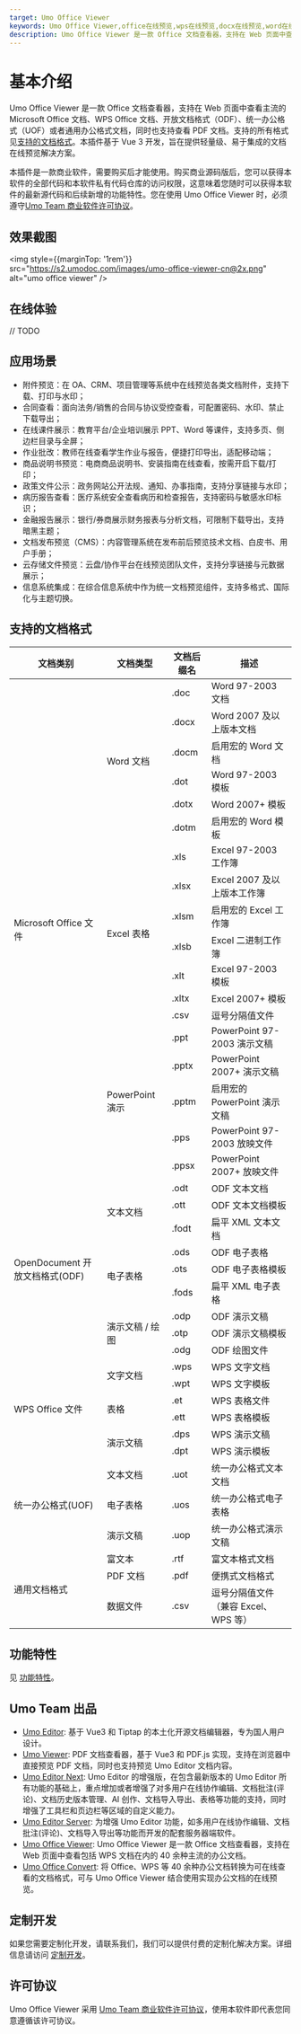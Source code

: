 ```yaml
---
target: Umo Office Viewer
keywords: Umo Office Viewer,office在线预览,wps在线预览,docx在线预览,word在线预览,pdf在线预览
description: Umo Office Viewer 是一款 Office 文档查看器，支持在 Web 页面中查看 40 余种主流的办公文档。
---
```


# 基本介绍

Umo Office Viewer 是一款 Office 文档查看器，支持在 Web 页面中查看主流的 Microsoft Office 文档、WPS Office 文档、开放文档格式（ODF）、统一办公格式（UOF）或者通用办公格式文档，同时也支持查看 PDF 文档。支持的所有格式见[支持的文档格式](#支持的文档格式)。本插件基于 Vue 3 开发，旨在提供轻量级、易于集成的文档在线预览解决方案。

本插件是一款商业软件，需要购买后才能使用。购买商业源码版后，您可以获得本软件的全部代码和本软件私有代码仓库的访问权限，这意味着您随时可以获得本软件的最新源代码和后续新增的功能特性。您在使用 Umo Office Viewer 时，必须遵守[Umo Team 商业软件许可协议](license)。

## 效果截图

<img style={{marginTop: '1rem'}} src="https://s2.umodoc.com/images/umo-office-viewer-cn@2x.png" alt="umo office viewer" />

## 在线体验

// TODO

## 应用场景

- 附件预览：在 OA、CRM、项目管理等系统中在线预览各类文档附件，支持下载、打印与水印；
- 合同查看：面向法务/销售的合同与协议受控查看，可配置密码、水印、禁止下载导出；
- 在线课件展示：教育平台/企业培训展示 PPT、Word 等课件，支持多页、侧边栏目录与全屏；
- 作业批改：教师在线查看学生作业与报告，便捷打印导出，适配移动端；
- 商品说明书预览：电商商品说明书、安装指南在线查看，按需开启下载/打印；
- 政策文件公示：政务网站公开法规、通知、办事指南，支持分享链接与水印；
- 病历报告查看：医疗系统安全查看病历和检查报告，支持密码与敏感水印标识；
- 金融报告展示：银行/券商展示财务报表与分析文档，可限制下载导出，支持暗黑主题；
- 文档发布预览（CMS）：内容管理系统在发布前后预览技术文档、白皮书、用户手册；
- 云存储文件预览：云盘/协作平台在线预览团队文件，支持分享链接与元数据展示；
- 信息系统集成：在综合信息系统中作为统一文档预览组件，支持多格式、国际化与主题切换。

## 支持的文档格式

<table>
  <thead>
    <tr class="_m-0 _border-t _border-gray-300 _p-0">
      <th class="_m-0 _border _border-gray-300 _px-4 _py-2 _font-semibold" width="150">文档类别</th>
      <th class="_m-0 _border _border-gray-300 _px-4 _py-2 _font-semibold" width="100">文档类型</th>
      <th class="_m-0 _border _border-gray-300 _px-4 _py-2 _font-semibold">文档后缀名</th>
      <th class="_m-0 _border _border-gray-300 _px-4 _py-2 _font-semibold">描述</th>
    </tr>
  </thead>
  <tbody>
    <tr class="_m-0 _border-t _border-gray-300 _p-0">
      <td class="_m-0 _border _border-gray-300 _px-4 _py-2" rowspan="18">Microsoft Office 文件</td>
      <td class="_m-0 _border _border-gray-300 _px-4 _py-2" rowspan="6">Word 文档</td>
      <td class="_m-0 _border _border-gray-300 _px-4 _py-2">.doc</td>
      <td class="_m-0 _border _border-gray-300 _px-4 _py-2">Word 97-2003 文档</td>
    </tr>
    <tr class="_m-0 _border-t _border-gray-300 _p-0"><td class="_m-0 _border _border-gray-300 _px-4 _py-2">.docx</td><td class="_m-0 _border _border-gray-300 _px-4 _py-2">Word 2007 及以上版本文档</td></tr>
    <tr class="_m-0 _border-t _border-gray-300 _p-0"><td class="_m-0 _border _border-gray-300 _px-4 _py-2">.docm</td><td class="_m-0 _border _border-gray-300 _px-4 _py-2">启用宏的 Word 文档</td></tr>
    <tr class="_m-0 _border-t _border-gray-300 _p-0"><td class="_m-0 _border _border-gray-300 _px-4 _py-2">.dot</td><td class="_m-0 _border _border-gray-300 _px-4 _py-2">Word 97-2003 模板</td></tr>
    <tr class="_m-0 _border-t _border-gray-300 _p-0"><td class="_m-0 _border _border-gray-300 _px-4 _py-2">.dotx</td><td class="_m-0 _border _border-gray-300 _px-4 _py-2">Word 2007+ 模板</td></tr>
    <tr class="_m-0 _border-t _border-gray-300 _p-0"><td class="_m-0 _border _border-gray-300 _px-4 _py-2">.dotm</td><td class="_m-0 _border _border-gray-300 _px-4 _py-2">启用宏的 Word 模板</td></tr>
    <tr class="_m-0 _border-t _border-gray-300 _p-0">
      <td class="_m-0 _border _border-gray-300 _px-4 _py-2" rowspan="7">Excel 表格</td>
      <td class="_m-0 _border _border-gray-300 _px-4 _py-2">.xls</td><td class="_m-0 _border _border-gray-300 _px-4 _py-2">Excel 97-2003 工作簿</td>
    </tr>
    <tr class="_m-0 _border-t _border-gray-300 _p-0"><td class="_m-0 _border _border-gray-300 _px-4 _py-2">.xlsx</td><td class="_m-0 _border _border-gray-300 _px-4 _py-2">Excel 2007 及以上版本工作簿</td></tr>
    <tr class="_m-0 _border-t _border-gray-300 _p-0"><td class="_m-0 _border _border-gray-300 _px-4 _py-2">.xlsm</td><td class="_m-0 _border _border-gray-300 _px-4 _py-2">启用宏的 Excel 工作簿</td></tr>
    <tr class="_m-0 _border-t _border-gray-300 _p-0"><td class="_m-0 _border _border-gray-300 _px-4 _py-2">.xlsb</td><td class="_m-0 _border _border-gray-300 _px-4 _py-2">Excel 二进制工作簿</td></tr>
    <tr class="_m-0 _border-t _border-gray-300 _p-0"><td class="_m-0 _border _border-gray-300 _px-4 _py-2">.xlt</td><td class="_m-0 _border _border-gray-300 _px-4 _py-2">Excel 97-2003 模板</td></tr>
    <tr class="_m-0 _border-t _border-gray-300 _p-0"><td class="_m-0 _border _border-gray-300 _px-4 _py-2">.xltx</td><td class="_m-0 _border _border-gray-300 _px-4 _py-2">Excel 2007+ 模板</td></tr>
    <tr class="_m-0 _border-t _border-gray-300 _p-0"><td class="_m-0 _border _border-gray-300 _px-4 _py-2">.csv</td><td class="_m-0 _border _border-gray-300 _px-4 _py-2">逗号分隔值文件</td></tr>
    <tr class="_m-0 _border-t _border-gray-300 _p-0">
      <td class="_m-0 _border _border-gray-300 _px-4 _py-2" rowspan="5">PowerPoint 演示</td>
      <td class="_m-0 _border _border-gray-300 _px-4 _py-2">.ppt</td><td class="_m-0 _border _border-gray-300 _px-4 _py-2">PowerPoint 97-2003 演示文稿</td>
    </tr>
    <tr class="_m-0 _border-t _border-gray-300 _p-0"><td class="_m-0 _border _border-gray-300 _px-4 _py-2">.pptx</td><td class="_m-0 _border _border-gray-300 _px-4 _py-2">PowerPoint 2007+ 演示文稿</td></tr>
    <tr class="_m-0 _border-t _border-gray-300 _p-0"><td class="_m-0 _border _border-gray-300 _px-4 _py-2">.pptm</td><td class="_m-0 _border _border-gray-300 _px-4 _py-2">启用宏的 PowerPoint 演示文稿</td></tr>
    <tr class="_m-0 _border-t _border-gray-300 _p-0"><td class="_m-0 _border _border-gray-300 _px-4 _py-2">.pps</td><td class="_m-0 _border _border-gray-300 _px-4 _py-2">PowerPoint 97-2003 放映文件</td></tr>
    <tr class="_m-0 _border-t _border-gray-300 _p-0"><td class="_m-0 _border _border-gray-300 _px-4 _py-2">.ppsx</td><td class="_m-0 _border _border-gray-300 _px-4 _py-2">PowerPoint 2007+ 放映文件</td></tr>
    <tr class="_m-0 _border-t _border-gray-300 _p-0">
      <td class="_m-0 _border _border-gray-300 _px-4 _py-2" rowspan="9">OpenDocument 开放文档格式(ODF)</td>
      <td class="_m-0 _border _border-gray-300 _px-4 _py-2" rowspan="3">文本文档</td>
      <td class="_m-0 _border _border-gray-300 _px-4 _py-2">.odt</td><td class="_m-0 _border _border-gray-300 _px-4 _py-2">ODF 文本文档</td>
    </tr>
    <tr class="_m-0 _border-t _border-gray-300 _p-0"><td class="_m-0 _border _border-gray-300 _px-4 _py-2">.ott</td><td class="_m-0 _border _border-gray-300 _px-4 _py-2">ODF 文本文档模板</td></tr>
    <tr class="_m-0 _border-t _border-gray-300 _p-0"><td class="_m-0 _border _border-gray-300 _px-4 _py-2">.fodt</td><td class="_m-0 _border _border-gray-300 _px-4 _py-2">扁平 XML 文本文档</td></tr>
    <tr class="_m-0 _border-t _border-gray-300 _p-0">
      <td class="_m-0 _border _border-gray-300 _px-4 _py-2" rowspan="3">电子表格</td>
      <td class="_m-0 _border _border-gray-300 _px-4 _py-2">.ods</td><td class="_m-0 _border _border-gray-300 _px-4 _py-2">ODF 电子表格</td>
    </tr>
    <tr class="_m-0 _border-t _border-gray-300 _p-0"><td class="_m-0 _border _border-gray-300 _px-4 _py-2">.ots</td><td class="_m-0 _border _border-gray-300 _px-4 _py-2">ODF 电子表格模板</td></tr>
    <tr class="_m-0 _border-t _border-gray-300 _p-0"><td class="_m-0 _border _border-gray-300 _px-4 _py-2">.fods</td><td class="_m-0 _border _border-gray-300 _px-4 _py-2">扁平 XML 电子表格</td></tr>
    <tr class="_m-0 _border-t _border-gray-300 _p-0">
      <td class="_m-0 _border _border-gray-300 _px-4 _py-2" rowspan="3">演示文稿 / 绘图</td>
      <td class="_m-0 _border _border-gray-300 _px-4 _py-2">.odp</td><td class="_m-0 _border _border-gray-300 _px-4 _py-2">ODF 演示文稿</td>
    </tr>
    <tr class="_m-0 _border-t _border-gray-300 _p-0"><td class="_m-0 _border _border-gray-300 _px-4 _py-2">.otp</td><td class="_m-0 _border _border-gray-300 _px-4 _py-2">ODF 演示文稿模板</td></tr>
    <tr class="_m-0 _border-t _border-gray-300 _p-0"><td class="_m-0 _border _border-gray-300 _px-4 _py-2">.odg</td><td class="_m-0 _border _border-gray-300 _px-4 _py-2">ODF 绘图文件</td></tr>
    <tr class="_m-0 _border-t _border-gray-300 _p-0">
      <td class="_m-0 _border _border-gray-300 _px-4 _py-2" rowspan="6">WPS Office 文件</td>
      <td class="_m-0 _border _border-gray-300 _px-4 _py-2" rowspan="2">文字文档</td>
      <td class="_m-0 _border _border-gray-300 _px-4 _py-2">.wps</td><td class="_m-0 _border _border-gray-300 _px-4 _py-2">WPS 文字文档</td>
    </tr>
    <tr class="_m-0 _border-t _border-gray-300 _p-0"><td class="_m-0 _border _border-gray-300 _px-4 _py-2">.wpt</td><td class="_m-0 _border _border-gray-300 _px-4 _py-2">WPS 文字模板</td></tr>
    <tr class="_m-0 _border-t _border-gray-300 _p-0">
      <td class="_m-0 _border _border-gray-300 _px-4 _py-2" rowspan="2">表格</td>
      <td class="_m-0 _border _border-gray-300 _px-4 _py-2">.et</td><td class="_m-0 _border _border-gray-300 _px-4 _py-2">WPS 表格文件</td>
    </tr>
    <tr class="_m-0 _border-t _border-gray-300 _p-0"><td class="_m-0 _border _border-gray-300 _px-4 _py-2">.ett</td><td class="_m-0 _border _border-gray-300 _px-4 _py-2">WPS 表格模板</td></tr>
    <tr class="_m-0 _border-t _border-gray-300 _p-0">
      <td class="_m-0 _border _border-gray-300 _px-4 _py-2" rowspan="2">演示文稿</td>
      <td class="_m-0 _border _border-gray-300 _px-4 _py-2">.dps</td><td class="_m-0 _border _border-gray-300 _px-4 _py-2">WPS 演示文稿</td>
    </tr>
    <tr class="_m-0 _border-t _border-gray-300 _p-0"><td class="_m-0 _border _border-gray-300 _px-4 _py-2">.dpt</td><td class="_m-0 _border _border-gray-300 _px-4 _py-2">WPS 演示模板</td></tr>
    <tr class="_m-0 _border-t _border-gray-300 _p-0">
      <td class="_m-0 _border _border-gray-300 _px-4 _py-2" rowspan="3">统一办公格式(UOF)</td>
      <td class="_m-0 _border _border-gray-300 _px-4 _py-2">文本文档</td><td class="_m-0 _border _border-gray-300 _px-4 _py-2">.uot</td><td class="_m-0 _border _border-gray-300 _px-4 _py-2">统一办公格式文本文档</td>
    </tr>
    <tr class="_m-0 _border-t _border-gray-300 _p-0"><td class="_m-0 _border _border-gray-300 _px-4 _py-2">电子表格</td><td class="_m-0 _border _border-gray-300 _px-4 _py-2">.uos</td><td class="_m-0 _border _border-gray-300 _px-4 _py-2">统一办公格式电子表格</td></tr>
    <tr class="_m-0 _border-t _border-gray-300 _p-0"><td class="_m-0 _border _border-gray-300 _px-4 _py-2">演示文稿</td><td class="_m-0 _border _border-gray-300 _px-4 _py-2">.uop</td><td class="_m-0 _border _border-gray-300 _px-4 _py-2">统一办公格式演示文稿</td></tr>
    <tr class="_m-0 _border-t _border-gray-300 _p-0">
      <td class="_m-0 _border _border-gray-300 _px-4 _py-2" rowspan="3">通用文档格式</td>
      <td class="_m-0 _border _border-gray-300 _px-4 _py-2">富文本</td><td class="_m-0 _border _border-gray-300 _px-4 _py-2">.rtf</td><td class="_m-0 _border _border-gray-300 _px-4 _py-2">富文本格式文档</td>
    </tr>
    <tr class="_m-0 _border-t _border-gray-300 _p-0"><td class="_m-0 _border _border-gray-300 _px-4 _py-2">PDF 文档</td><td class="_m-0 _border _border-gray-300 _px-4 _py-2">.pdf</td><td class="_m-0 _border _border-gray-300 _px-4 _py-2">便携式文档格式</td></tr>
    <tr class="_m-0 _border-t _border-gray-300 _p-0"><td class="_m-0 _border _border-gray-300 _px-4 _py-2">数据文件</td><td class="_m-0 _border _border-gray-300 _px-4 _py-2">.csv</td><td class="_m-0 _border _border-gray-300 _px-4 _py-2">逗号分隔值文件（兼容 Excel、WPS 等）</td></tr>
  </tbody>
</table>

## 功能特性

见 [功能特性](./office-viewer/features)。

## Umo Team 出品

- [Umo Editor](https://dev.umodoc.com/cn/docs/editor): 基于 Vue3 和 Tiptap 的本土化开源文档编辑器，专为国人用户设计。
- [Umo Viewer](https://dev.umodoc.com/cn/docs/viewer): PDF 文档查看器，基于 Vue3 和 PDF.js 实现，支持在浏览器中直接预览 PDF 文档，同时也支持预览 Umo Editor 文档内容。
- [Umo Editor Next](https://dev.umodoc.com/cn/docs/next): Umo Editor 的增强版，在包含最新版本的 Umo Editor 所有功能的基础上，重点增加或者增强了对多用户在线协作编辑、文档批注(评论)、文档历史版本管理、AI 创作、文档导入导出、表格等功能的支持，同时增强了工具栏和页边栏等区域的自定义能力。
- [Umo Editor Server](https://dev.umodoc.com/cn/docs/server): 为增强 Umo Editor 功能，如多用户在线协作编辑、文档批注(评论)、文档导入导出等功能而开发的配套服务器端软件。
- [Umo Office Viewer](https://dev.umodoc.com/cn/docs/office-viewer): Umo Office Viewer 是一款 Office 文档查看器，支持在 Web 页面中查看包括 WPS 文档在内的 40 余种主流的办公文档。
- [Umo Office Convert](https://dev.umodoc.com/cn/docs/office-convert): 将 Office、WPS 等 40 余种办公文档转换为可在线查看的文档格式，可与 Umo Office Viewer 结合使用实现办公文档的在线预览。

## 定制开发

如果您需要定制化开发，请联系我们，我们可以提供付费的定制化解决方案。详细信息请访问 [定制开发](https://www.umodoc.com/customization)。

## 许可协议

Umo Office Viewer 采用 [Umo Team 商业软件许可协议](license)，使用本软件即代表您同意遵循该许可协议。